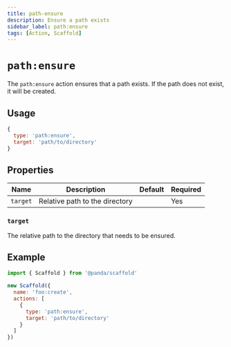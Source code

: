 ```yaml
---
title: path-ensure
description: Ensure a path exists
sidebar_label: path:ensure
tags: [Action, Scaffold]
---
```


# `path:ensure`

The `path:ensure` action ensures that a path exists. If the path does not exist, it will be created.

## Usage

```js
{
  type: 'path:ensure',
  target: 'path/to/directory'
}
```

## Properties

| Name     | Description                    | Default | Required |
| -------- | ------------------------------ | ------- | -------- |
| `target` | Relative path to the directory |         | Yes      |

### `target`

The relative path to the directory that needs to be ensured.

## Example

```js
import { Scaffold } from '@panda/scaffold'

new Scaffold({
  name: 'foo:create',
  actions: [
    {
      type: 'path:ensure',
      target: 'path/to/directory'
    }
  ]
})
```
